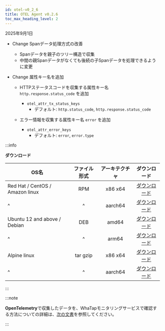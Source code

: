 ```yaml
---
id: otel-v0_2_6
title: OTEL Agent v0.2.6
toc_max_heading_level: 2
---
```


2025年9月1日

* <Status priority='1'>Change</Status> Spanデータ処理方式の改善  
  * Spanデータを親子のツリー構造で収集  
  * 中間の親Spanデータがなくても後続の子Spanデータを処理できるように変更  

* <Status priority='1'>Change</Status> 属性キー名を追加  
  * HTTPステータスコードを収集する属性キー名 `http.response.status_code` を追加  
    * `otel_attr_tx_status_keys`  
      * デフォルト: `http.status_code`, `http.response.status_code`  

  * エラー情報を収集する属性キー名 `error` を追加  
    * `otel_attr_error_keys`  
      * デフォルト: `error`, `error.type`  

:::info

**ダウンロード**

| OS名                             |  ファイル形式  | アーキテクチャ |                                     ダウンロード                                     |
| ------------------------------- | :------: | :-----: | :----------------------------------------------------------------------------: |
| Red Hat / CentOS / Amazon linux |    RPM   | x86 x64 |    [ダウンロード](http://repo.whatap.io/centos/6/x86_64/whatap-otel-0.2-6.x86_64)    |
| \^                              |    \^    | aarch64 | [ダウンロード](http://repo.whatap.io/centos/7/aarch64/whatap-otel-0.2-6.aarch64.rpm) |
| Ubuntu 12 and above / Debian    |    DEB   |  amd64  |   [ダウンロード](http://repo.whatap.io/debian/unstable/whatap-otel_0.2.6_amd64.deb)  |
| \^                              |    \^    |  arm64  |   [ダウンロード](http://repo.whatap.io/debian/unstable/whatap-otel_0.2.6_arm64.deb)  |
| Alpine linux                    | tar gzip | x86 x64 |     [ダウンロード](http://repo.whatap.io/alpine/x86_64/whatap-otel-0.2.6.tar.gz)     |
| \^                              |    \^    | aarch64 |     [ダウンロード](http://repo.whatap.io/alpine/aarch64/whatap-otel-0.2.6.tar.gz)    |

:::

:::note

**OpenTelemetry**で収集したデータを、WhaTapモニタリングサービスで確認する方法についての詳細は、[次の文書](../../opentelemetry/introduction)を参照してください。

:::
